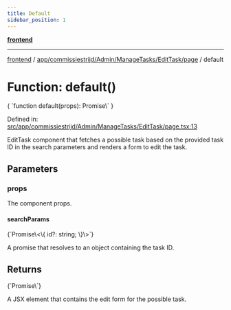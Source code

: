 ```yaml
---
title: Default
sidebar_position: 1
---
```



[**frontend**](../../../../../../..)

***

[frontend](../../../../../../..) / [app/commissiestrijd/Admin/ManageTasks/EditTask/page](..) / default

# Function: default()

<CodeBlock language="ts">
{ `function default(props): Promise\<Element\>` }
</CodeBlock>

Defined in: [src/app/commissiestrijd/Admin/ManageTasks/EditTask/page.tsx:13](https://github.com/svsticky/CommitteeClash/blob/8a31d8fc8422df670b3b4cb3b5fd558ecdeabb90/frontend/src/app/commissiestrijd/Admin/ManageTasks/EditTask/page.tsx#L13)

EditTask component that fetches a possible task based on the provided task ID
in the search parameters and renders a form to edit the task.

## Parameters

### props

The component props.

#### searchParams
<CodeBlock language="ts">
{`Promise\<\{ id?: string; \}\>`}
</CodeBlock>

A promise that resolves to an object containing the task ID.

## Returns
<CodeBlock language="ts">
{`Promise\<Element\>`}
</CodeBlock>

A JSX element that contains the edit form for the possible task.
